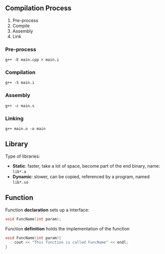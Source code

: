 ## Compilation Process

1. Pre-process
2. Compile
3. Assembly
4. Link

### Pre-process

```
g++ -E main.cpp > main.i
```

### Compilation

```
g++ -S main.i
```

### Assembly

```
g++ -c main.s
```

### Linking

```
g++ main.o -o main
```

## Library

Type of libraries:
- **Static**: faster, take a lot of space, become part of the end binary, name: `lib*.a`
- **Dynamic**: slower, can be copied, referenced by a program, named `lib*.so`

## Function

Function **declaration** sets up a interface:

```cpp
void FuncName(int param);
```

Function **definition** holds the implementation of the function

```cpp
void FuncName(int param){
    cout << "This function is called FuncName" << endl;
}
```
